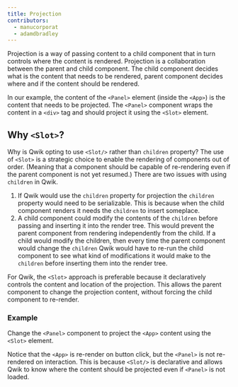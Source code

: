 ```yaml
---
title: Projection
contributors:
  - manucorporat
  - adamdbradley
---
```


Projection is a way of passing content to a child component that in turn controls where the content is rendered. Projection is a collaboration between the parent and child component. The child component decides what is the content that needs to be rendered, parent component decides where and if the content should be rendered.

In our example, the content of the `<Panel>` element (inside the `<App>`) is the content that needs to be projected. The `<Panel>` component wraps the content in a `<div>` tag and should project it using the `<Slot>` element.

## Why `<Slot>`?

Why is Qwik opting to use `<Slot/>` rather than `children` property? The use of `<Slot>` is a strategic choice to enable the rendering of components out of order. (Meaning that a component should be capable of re-rendering even if the parent component is not yet resumed.) There are two issues with using `children` in Qwik.

1. If Qwik would use the `children` property for projection the `children` property would need to be serializable. This is because when the child component renders it needs the `children` to insert someplace.
2. A child component could modify the contents of the `children` before passing and inserting it into the render tree. This would prevent the parent component from rendering independently from the child. If a child would modify the children, then every time the parent component would change the `children` Qwik would have to re-run the child component to see what kind of modifications it would make to the `children` before inserting them into the render tree.

For Qwik, the `<Slot>` approach is preferable because it declaratively controls the content and location of the projection. This allows the parent component to change the projection content, without forcing the child component to re-render.

### Example

Change the `<Panel>` component to project the `<App>` content using the `<Slot>` element.

Notice that the `<App>` is re-render on button click, but the `<Panel>` is not re-rendered on interaction. This is because `<Slot/>` is declarative and allows Qwik to know where the content should be projected even if `<Panel>` is not loaded.
